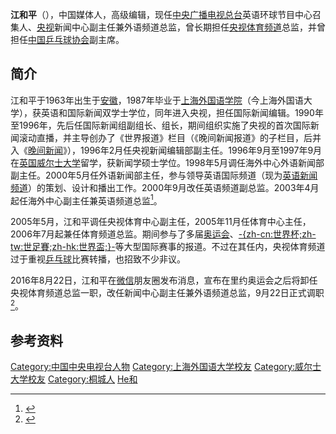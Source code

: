 {{藝人
| 姓名 = 江和平
| 類型 = 媒体工作者
| 羅馬拼音 = Jiang Heping
| 國籍 = {{PRC}}
| 民族 = [[汉族|汉族]]
| 籍貫 = [[安徽省|安徽]][[桐城市|桐城]]
| 出生日期 = {{Birth date and age|1963|1|7}}
| 出生地點 = {{CHN}}[[安徽省|安徽省]][[桐城市|桐城市]]
| 職業 = [[传媒工作者|媒体人]]
| 語言 = [[现代标准汉语|汉语普通话]]、[[英语|英语]]
| 母校 = [[上海外国语大学|上海外国语大学]]<br />[[威尔士大学|威尔士大学]]
| 活躍年代 = 1987年至今
| 經紀公司 =[[中国中央电视台|中国中央电视台]]
}}

'''江和平'''（{{bd|1963年|1月7日||}}），中国媒体人，高级编辑，现任[[中央广播电视总台|中央广播电视总台]]英语环球节目中心召集人、[[中国中央电视台|央视]]新闻中心副主任兼外语频道总监，曾长期担任[[央视体育频道|央视体育频道]]总监，并曾担任[[中国乒乓球协会|中国乒乓球协会]]副主席。

==简介==
江和平于1963年出生于[[安徽|安徽]]，1987年毕业于[[上海外国语学院|上海外国语学院]]（今上海外国语大学），获英语和国际新闻双学士学位，同年进入央视，担任国际新闻编辑。1990年至1996年，先后任国际新闻组副组长、组长，期间组织实施了央视的首次国际新闻滚动直播，并主导创办了《世界报道》栏目（《晚间新闻报道》的子栏目，后并入《[[晚间新闻_(中国中央电视台)|晚间新闻]]》），1996年2月任央视新闻编辑部副主任。1996年9月至1997年9月在[[英国|英国]][[威尔士大学|威尔士大学]]留学，获新闻学硕士学位。1998年5月调任海外中心外语新闻部副主任。2000年5月任外语新闻部主任，参与领导英语国际频道（现为[[中国中央电视台英语新闻频道|英语新闻频道]]）的策划、设计和播出工作。2000年9月改任英语频道副总监。2003年4月起任海外中心副主任兼英语频道总监<ref>{{cite web|url=http://gbh.cctv.com/2007/20070820/116169.shtml|title=中央电视台体育频道总监：江和平|agency=央视网|accessdate=2016-10-16|date=2007-08-20|archive-date=2019-06-11|archive-url=https://web.archive.org/web/20190611011453/http://gbh.cctv.com/2007/20070820/116169.shtml|dead-url=no}}</ref>。

2005年5月，江和平调任央视体育中心副主任，2005年11月任体育中心主任，2006年7月起兼任体育频道总监。期间参与了多届[[奥运会|奥运会]]、[[世界杯足球赛|-{zh-cn:世界杯;zh-tw:世足賽;zh-hk:世界盃;}-]]等大型国际赛事的报道。不过在其任内，央视体育频道过于重视[[乒乓球|乒乓球]]比赛转播，也招致不少非议。

2016年8月22日，江和平在[[微信|微信]]朋友圈发布消息，宣布在里约奥运会之后将卸任央视体育频道总监一职，改任新闻中心副主任兼外语频道总监，9月22日正式调职<ref>{{cite web|url=http://sports.sohu.com/20160922/n468972241.shtml|title=江和平官宣卸任CCTV-5总监，央视体育将往何处去？|agency=懒熊体育|publisher=搜狐|accessdate=2016-10-16|date=2016-09-22|archive-date=2019-06-03|archive-url=https://web.archive.org/web/20190603125804/http://sports.sohu.com/20160922/n468972241.shtml|dead-url=no}}</ref>。

==参考资料==
{{reflist}}

{{start box}}
{{s-media}}
{{s-new}}
{{s-title|[[中央广播电视总台|中央广播电视总台]]英语环球节目中心召集人|2019年6月－}}
{{s-inc}}
{{s-before|盖晨光}}
{{s-title|[[中国中央电视台|中国中央电视台]]外语频道总监|2016年9月－}}
{{s-inc}}
{{s-before|马国力}}
{{s-title|[[中国中央电视台体育频道|中国中央电视台体育频道]]总监|2006年7月－2016年9月}}
{{s-after|方钢}}
{{end box}}

{{DEFAULTSORT:Jiang江}}
[[Category:中国中央电视台人物|Category:中国中央电视台人物]]
[[Category:上海外国语大学校友|Category:上海外国语大学校友]]
[[Category:威尔士大学校友|Category:威尔士大学校友]]
[[Category:桐城人|Category:桐城人]]
[[Category:江姓|He和]]